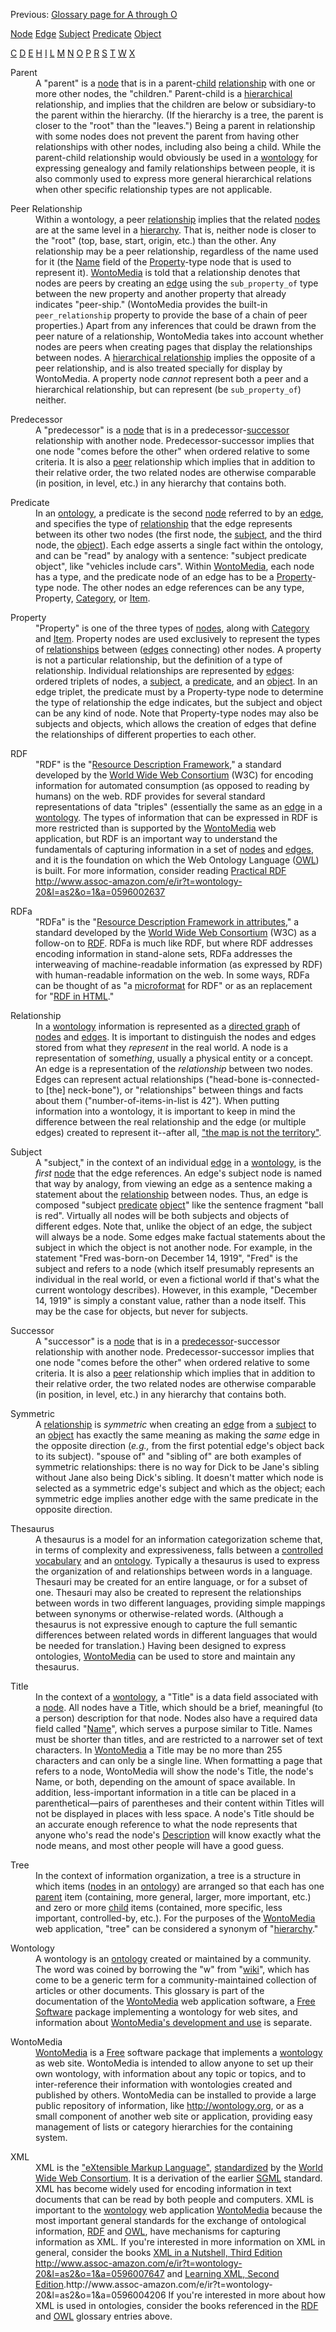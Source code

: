 <!-- Copyright (c)  2010  Glen E. Ivey
     Permission is granted to copy, distribute and/or modify this document
     under the terms of the GNU Free Documentation License, Version 1.3;
     with no Invariant Sections, no Front-Cover Texts, and no Back-Cover Texts.
     A copy of the license is in the file COPYING.DOCUMENTATION
  -->
Previous: [[WmHelp:GlossaryAtoO|Glossary page for A through O]]

[[WmHelp:GlossaryAtoO#anchor_Node|Node]]
[[WmHelp:GlossaryAtoO#anchor_Edge|Edge]]
[[WmHelp:GlossaryPtoZ#anchor_Subject|Subject]]
[[WmHelp:GlossaryPtoZ#anchor_Predicate|Predicate]]
[[WmHelp:GlossaryAtoO#anchor_Object|Object]]

[[WmHelp:GlossaryAtoO#anchor_C|C]]
[[WmHelp:GlossaryAtoO#anchor_D|D]]
[[WmHelp:GlossaryAtoO#anchor_E|E]]
[[WmHelp:GlossaryAtoO#anchor_H|H]]
[[WmHelp:GlossaryAtoO#anchor_I|I]]
[[WmHelp:GlossaryAtoO#anchor_L|L]]
[[WmHelp:GlossaryAtoO#anchor_M|M]]
[[WmHelp:GlossaryAtoO#anchor_N|N]]
[[WmHelp:GlossaryAtoO#anchor_O|O]]
[[WmHelp:GlossaryPtoZ#anchor_P|P]]
[[WmHelp:GlossaryPtoZ#anchor_R|R]]
[[WmHelp:GlossaryPtoZ#anchor_S|S]]
[[WmHelp:GlossaryPtoZ#anchor_T|T]]
[[WmHelp:GlossaryPtoZ#anchor_W|W]]
[[WmHelp:GlossaryPtoZ#anchor_X|X]]


<span id="anchor_P"></span>
<span id="anchor_Parent"></span>
;Parent
:A "parent" is a [[WmHelp:GlossaryAtoO#anchor_Node|node]] that is in a parent-[[WmHelp:GlossaryAtoO#anchor_Child|child]] [[WmHelp:GlossaryPtoZ#anchor_Relationship|relationship]] with one or more other nodes, the "children."  Parent-child is a [[WmHelp:GlossaryAtoO#anchor_Hierarchy|hierarchical]] relationship, and implies that the children are below or subsidiary-to the parent within the hierarchy.  (If the hierarchy is a tree, the parent is closer to the "root" than the "leaves.")  Being a parent in relationship with some nodes does not prevent the parent from having other relationships with other nodes, including also being a child.  While the parent-child relationship would obviously be used in a [[WmHelp:GlossaryPtoZ#anchor_Wontology|wontology]] for expressing genealogy and family relationships between people, it is also commonly used to express more general hierarchical relations when other specific relationship types are not applicable.
<span id="anchor_Peer"></span>
;Peer Relationship
:Within a wontology, a peer [[WmHelp:GlossaryPtoZ#anchor_Relationship|relationship]] implies that the related [[WmHelp:GlossaryAtoO#anchor_Node|nodes]] are at the same level in a [[WmHelp:GlossaryAtoO#anchor_Hierarchy|hierarchy]].  That is, neither node is closer to the "root" (top, base, start, origin, etc.) than the other.  Any relationship may be a peer relationship, regardless of the name used for it (the [[WmHelp:GlossaryAtoO#anchor_Name|Name]] field of the [[WmHelp:GlossaryPtoZ#anchor_Property|Property]]-type node that is used to represent it).  [[WmHelp:GlossaryPtoZ#anchor_WontoMedia|WontoMedia]] is told that a relationship denotes that nodes are peers by creating an [[WmHelp:GlossaryAtoO#anchor_Edge|edge]] using the <tt>sub_property_of</tt> type between the new property and another property that already indicates "peer-ship."  (WontoMedia provides the built-in <tt>peer_relationship</tt> property to provide the base of a chain of peer properties.)  Apart from any inferences that could be drawn from the peer nature of a relationship, WontoMedia takes into account whether nodes are peers when creating pages that display the relationships between nodes.  A [[WmHelp:GlossaryAtoO#anchor_Hierarchical|hierarchical relationship]] implies the opposite of a peer relationship, and is also treated specially for display by WontoMedia.  A property node ''cannot'' represent both a peer and a hierarchical relationship, but can represent (be <tt>sub_property_of</tt>) neither.
<span id="anchor_Predecessor"></span>
;Predecessor
:A "predecessor" is a [[WmHelp:GlossaryAtoO#anchor_Node|node]] that is in a predecessor-[[WmHelp:GlossaryPtoZ#anchor_Successor|successor]] relationship with another node.  Predecessor-successor implies that one node "comes before the other" when ordered relative to some criteria.  It is also a [[WmHelp:GlossaryPtoZ#anchor_Peer|peer]] relationship which implies that in addition to their relative order, the two related nodes are otherwise comparable (in position, in level, etc.) in any hierarchy that contains both.
<span id="anchor_Predicate"></span>
;Predicate
:In an [[WmHelp:GlossaryAtoO#anchor_Ontology|ontology]], a predicate is the second [[WmHelp:GlossaryAtoO#anchor_Node|node]] referred to by an [[WmHelp:GlossaryAtoO#anchor_Edge|edge]], and specifies the type of [[WmHelp:GlossaryPtoZ#anchor_Relationship|relationship]] that the edge represents between its other two nodes (the first node, the [[WmHelp:GlossaryPtoZ#anchor_Subject|subject]], and the third node, the [[WmHelp:GlossaryAtoO#anchor_Object|object]]).  Each edge asserts a single fact within the ontology, and can be "read" by analogy with a sentence:  "subject predicate object", like "vehicles include cars".  Within [[WmHelp:GlossaryPtoZ#anchor_WontoMedia|WontoMedia]], each node has a type, and the predicate node of an edge has to be a [[WmHelp:GlossaryPtoZ#anchor_Property|Property]]-type node.  The other nodes an edge references can be any type, Property, [[WmHelp:GlossaryAtoO#anchor_Category|Category]], or [[#category_Item|Item]].
<span id="anchor_Property"></span>
;Property
:"Property" is one of the three types of [[WmHelp:GlossaryAtoO#anchor_Node|nodes]], along with [[WmHelp:GlossaryAtoO#anchor_Category|Category]] and [[WmHelp:GlossaryAtoO#anchor_Item|Item]].  Property nodes are used exclusively to represent the types of [[WmHelp:GlossaryPtoZ#anchor_Relationships|relationships]] between ([[WmHelp:GlossaryAtoO#anchor_Edge|edges]] connecting) other nodes.  A property is not a particular relationship, but the definition of a type of relationship.  Individual relationships are represented by [[WmHelp:GlossaryAtoO#anchor_Edge|edges]]:  ordered triplets of nodes, a [[WmHelp:GlossaryPtoZ#anchor_Subject|subject]], a [[WmHelp:GlossaryPtoZ#anchor_Predicate|predicate]], and an [[WmHelp:GlossaryAtoO#anchor_Object|object]].  In an edge triplet, the predicate must by a Property-type node to determine the type of relationship the edge indicates, but the subject and object can be any kind of node.  Note that Property-type nodes may also be subjects and objects, which allows the creation of edges that define the relationships of different properties to each other.
<span id="anchor_R"></span>
<span id="anchor_RDF"></span>
;RDF
:"RDF" is the "[http://www.w3.org/RDF/ Resource Description Framework]," a standard developed by the [http://www.w3.org/ World Wide Web Consortium] (W3C) for encoding information for automated consumption (as opposed to reading by humans) on the web.  RDF provides for several standard representations of data "triples" (essentially the same as an [[WmHelp:GlossaryAtoO#anchor_Edge|edge]] in a [[WmHelp:GlossaryPtoZ#anchor_Wontology|wontology]].  The types of information that can be expressed in RDF is more restricted than is supported by the [[WmHelp:GlossaryPtoZ#anchor_WontoMedia|WontoMedia]] web application, but RDF is an important way to understand the fundamentals of capturing information in a set of [[WmHelp:GlossaryAtoO#anchor_Node|nodes]] and [[WmHelp:GlossaryAtoO#anchor_Edge|edges]], and it is the foundation on which the Web Ontology Language ([[WmHelp:GlossaryAtoO#anchor_OWL|OWL]]) is built.  For more information, consider reading [http://www.amazon.com/gp/product/0596002637?ie=UTF8&tag=wontology-20&linkCode=as2&camp=1789&creative=390957&creativeASIN=0596002637 Practical RDF] http://www.assoc-amazon.com/e/ir?t=wontology-20&l=as2&o=1&a=0596002637
<span id="anchor_RDFa"></span>
;RDFa
:"RDFa" is the "[http://www.w3.org/TR/xhtml-rdfa-primer/ Resource Description Framework in attributes]," a standard developed by the [http://www.w3.org/ World Wide Web Consortium] (W3C) as a follow-on to [[WmHelp:GlossaryPtoZ#anchor_RDF|RDF]].  RDFa is much like RDF, but where RDF addresses encoding information in stand-alone sets, RDFa addresses the interweaving of machine-readable information (as expressed by RDF) with human-readable information on the web.  In some ways, RDFa can be thought of as "a [[WmHelp:GlossaryAtoO#anchor_Microformat|microformat]] for RDF" or as an replacement for "[http://www.w3.org/2001/sw/BestPractices/HTML/ RDF in HTML]."
<span id="anchor_Relationship"></span>
;Relationship
:In a [[WmHelp:GlossaryPtoZ#anchor_Wontology|wontology]] information is represented as a [http://en.wikipedia.org/wiki/Directed_graph directed graph] of [[WmHelp:GlossaryAtoO#anchor_Node|nodes]] and [[WmHelp:GlossaryAtoO#anchor_Edge|edges]].  It is important to distinguish the nodes and edges stored from what they ''represent'' in the real world.  A node is a representation of some''thing'', usually a physical entity or a concept.  An edge is a representation of the ''relationship'' between two nodes.  Edges can represent actual relationships ("head-bone is-connected-to [the] neck-bone"), or "relationships" between things and facts about them ("number-of-items-in-list is 42").  When putting information into a wontology, it is important to keep in mind the difference between the real relationship and the edge (or multiple edges) created to represent it--after all, [http://en.wikipedia.org/wiki/Map%E2%80%93territory_relation "the map is not the territory"].
<span id="anchor_S"></span>
<span id="anchor_Subject"></span>
;Subject
:A "subject," in the context of an individual [[WmHelp:GlossaryAtoO#anchor_Edge|edge]] in a [[WmHelp:GlossaryPtoZ#anchor_Wontology|wontology]], is the ''first'' [[WmHelp:GlossaryAtoO#anchor_Node|node]] that the edge references.  An edge's subject node is named that way by analogy, from viewing an edge as a sentence making a statement about the [[WmHelp:GlossaryPtoZ#anchor_Relationship|relationship]] between nodes.  Thus, an edge is composed "subject [[WmHelp:GlossaryPtoZ#anchor_Predicate|predicate]] [[WmHelp:GlossaryAtoO#anchor_Object|object]]" like the sentence fragment "ball is red".  Virtually all nodes will be both subjects and objects of different edges.  Note that, unlike the object of an edge, the subject will always be a node.  Some edges make factual statements about the subject in which the object is not another node.  For example, in the statement "Fred was-born-on December 14, 1919", "Fred" is the subject and refers to a node (which itself presumably represents an individual in the real world, or even a fictional world if that's what the current wontology describes).  However, in this example, "December 14, 1919" is simply a constant value, rather than a node itself.  This may be the case for objects, but never for subjects.
<span id="anchor_Successor"></span>
;Successor
:A "successor" is a [[WmHelp:GlossaryAtoO#anchor_Node|node]] that is in a [[WmHelp:GlossaryPtoZ#anchor_Predecessor|predecessor]]-successor relationship with another node.  Predecessor-successor implies that one node "comes before the other" when ordered relative to some criteria.  It is also a [[WmHelp:GlossaryPtoZ#anchor_Peer|peer]] relationship which implies that in addition to their relative order, the two related nodes are otherwise comparable (in position, in level, etc.) in any hierarchy that contains both.
<span id="anchor_Symmetric"></span>
;Symmetric
:A [[WmHelp:GlossaryPtoZ#anchor_Relationship|relationship]] is ''symmetric'' when creating an [[WmHelp:GlossaryAtoO#anchor_Edge|edge]] from a [[WmHelp:GlossaryPtoZ#anchor_Subject|subject]] to an [[WmHelp:GlossaryAtoO#anchor_Object|object]] has exactly the same meaning as making the ''same'' edge in the opposite direction (''e.g.,'' from the first potential edge's object back to its subject).  "spouse of" and "sibling of" are both examples of symmetric relationships:  there is no way for Dick to be Jane's sibling without Jane also being Dick's sibling.  It doesn't matter which node is selected as a symmetric edge's subject and which as the object; each symmetric edge implies another edge with the same predicate in the opposite direction.
<span id="anchor_T"></span>
<span id="anchor_Thesaurus"></span>
;Thesaurus
:A thesaurus is a model for an information categorization scheme that, in terms of complexity and expressiveness, falls between a [[WmHelp:GlossaryAtoO#anchor_Controlled|controlled vocabulary]] and an [[WmHelp:GlossaryAtoO#anchor_Ontology|ontology]].  Typically a thesaurus is used to express the organization of and relationships between words in a language.  Thesauri may be created for an entire language, or for a subset of one.  Thesauri may also be created to represent the relationships between words in two different languages, providing simple mappings between synonyms or otherwise-related words.  (Although a thesaurus is not expressive enough to capture the full semantic differences between related words in different languages that would be needed for translation.)  Having been designed to express ontologies, [[WmHelp:GlossaryPtoZ#anchor_WontoMedia|WontoMedia]] can be used to store and maintain any thesaurus.
<span id="anchor_Title"></span>
;Title
:In the context of a [[WmHelp:GlossaryPtoZ#anchor_Wontology|wontology]], a "Title" is a data field associated with a [[WmHelp:GlossaryAtoO#anchor_Node|node]].  All nodes have a Title, which should be a brief, meaningful (to a person) description for that node.  Nodes also have a required data field called "[[WmHelp:GlossaryAtoO#anchor_Name|Name]]", which serves a purpose similar to Title.  Names must be shorter than titles, and are restricted to a narrower set of text characters.  In [[WmHelp:GlossaryPtoZ#anchor_WontoMedia|WontoMedia]] a Title may be no more than 255 characters and can only be a single line.  When formatting a page that refers to a node, WontoMedia will show the node's Title, the node's Name, or both, depending on the amount of space available.  In addition, less-important information in a title can be placed in a parenthetical&mdash;pairs of parentheses and their content within Titles will not be displayed in places with less space.  A node's Title should be an accurate enough reference to what the node represents that anyone who's read the node's [[WmHelp:GlossaryAtoO#anchor_Description|Description]] will know exactly what the node means, and most other people will have a good guess.
<span id="anchor_Tree"></span>
;Tree
:In the context of information organization, a tree is a structure in which items ([[WmHelp:GlossaryAtoO#anchor_Node|nodes]] in an [[WmHelp:GlossaryAtoO#anchor_Ontology|ontology]]) are arranged so that each has one [[WmHelp:GlossaryPtoZ#anchor_Parent|parent]] item (containing, more general, larger, more important, etc.) and zero or more [[WmHelp:GlossaryAtoO#anchor_Child|child]] items (contained, more specific, less important, controlled-by, etc.).  For the purposes of the [[WmHelp:GlossaryPtoZ#anchor_WontoMedia|WontoMedia]] web application, "tree" can be considered a synonym of "[[WmHelp:GlossaryAtoO#anchor_Hierarchy|hierarchy]]."
<span id="anchor_W"></span>
<span id="anchor_Wontology"></span>
;Wontology
:A wontology is an [[WmHelp:GlossaryAtoO#anchor_Ontology|ontology]] created or maintained by a community.  The word was coined by borrowing the "w" from "[http://en.wikipedia.org/wiki/Wiki wiki]", which has come to be a generic term for a community-maintained collection of articles or other documents.  This glossary is part of the documentation of the [[WmHelp:GlossaryPtoZ#anchor_WontoMedia|WontoMedia]] web application software, a [http://en.wikipedia.org/wiki/Free_software Free Software] package implementing a wontology for web sites, and information about [http://wontomedia.rubyforge.org/ WontoMedia's development and use] is separate.
<span id="anchor_WontoMedia"></span>
;WontoMedia
:[[WontoMedia]] is a [http://en.wikipedia.org/wiki/Free_software Free] software package that implements a [[WmHelp:GlossaryPtoZ#anchor_Wontology|wontology]] as web site.  WontoMedia is intended to allow anyone to set up their own wontology, with information about any topic or topics, and to inter-reference their information with wontologies created and published by others.  WontoMedia can be installed to provide a large public repository of information, like http://wontology.org, or as a small component of another web site or application, providing easy management of lists or category hierarchies for the containing system.
<span id="anchor_X"></span>
<span id="anchor_XML"></span>
;XML
:XML is the [http://en.wikipedia.org/wiki/XML "eXtensible Markup Language"], [http://www.w3.org/TR/2006/REC-xml11-20060816/ standardized] by the [http://www.w3.org/ World Wide Web Consortium].  It is a derivation of the earlier [http://en.wikipedia.org/wiki/Standard_Generalized_Markup_Language SGML] standard.  XML has become widely used for encoding information in text documents that can be read by both people and computers.  XML is important to the [[WmHelp:GlossaryPtoZ#anchor_Wontology|wontology]] web application [[WmHelp:GlossaryPtoZ#anchor_WontoMedia|WontoMedia]] because the most important general standards for the exchange of ontological information, [[WmHelp:GlossaryPtoZ#anchor_RDF|RDF]] and [[WmHelp:GlossaryAtoO#anchor_OWL|OWL]], have mechanisms for capturing information as XML.  If you're interested in more information on XML in general, consider the books [http://www.amazon.com/gp/product/0596007647?ie=UTF8&tag=wontology-20&linkCode=as2&camp=1789&creative=390957&creativeASIN=0596007647 XML in a Nutshell, Third Edition] http://www.assoc-amazon.com/e/ir?t=wontology-20&l=as2&o=1&a=0596007647 and [http://www.amazon.com/gp/product/0596004206?ie=UTF8&tag=wontology-20&linkCode=as2&camp=1789&creative=390957&creativeASIN=0596004206 Learning XML, Second Edition].http://www.assoc-amazon.com/e/ir?t=wontology-20&l=as2&o=1&a=0596004206  If you're interested in more about how XML is used in ontologies, consider the books referenced in the [[WmHelp:GlossaryPtoZ#anchor_RDF|RDF]] and [[WmHelp:GlossaryAtoO#anchor_OWL|OWL]] glossary entries above.
